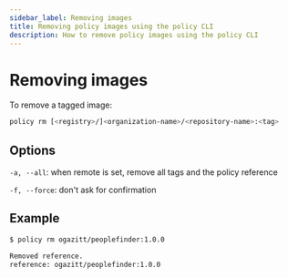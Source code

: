 ```yaml
---
sidebar_label: Removing images
title: Removing policy images using the policy CLI
description: How to remove policy images using the policy CLI
---
```


# Removing images

To remove a tagged image:

```bash
policy rm [<registry>/]<organization-name>/<repository-name>:<tag>
```

## Options

`-a, --all`: when remote is set, remove all tags and the policy reference

`-f, --force`: don't ask for confirmation

## Example

```bash
$ policy rm ogazitt/peoplefinder:1.0.0

Removed reference.
reference: ogazitt/peoplefinder:1.0.0
```

